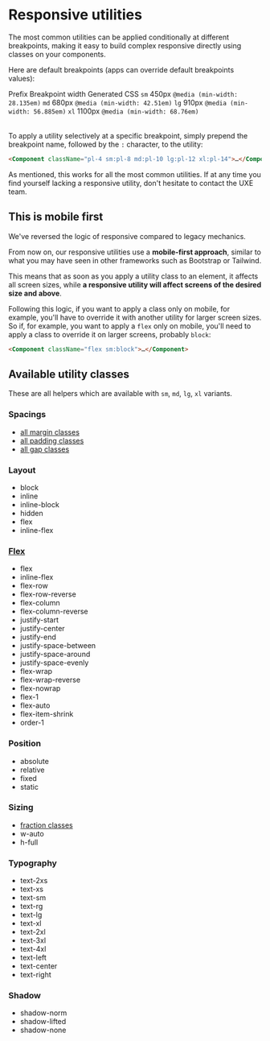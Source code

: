 


# Responsive utilities

The most common utilities can be applied conditionally at different breakpoints, making it easy to build complex responsive directly using classes on your components.

Here are default breakpoints (apps can override default breakpoints values):

<Table className="color-norm">
    <TableHeader>
        <TableRow>
            <TableCell type="header" className="w-1/5">
                Prefix
            </TableCell>
            <TableCell type="header" className="w-1/4">
                Breakpoint width
            </TableCell>
            <TableCell type="header">Generated CSS</TableCell>
        </TableRow>
    </TableHeader>
    <TableBody>
        <TableRow>
            <TableCell>
                <code>sm</code>
            </TableCell>
            <TableCell>450px</TableCell>
            <TableCell>
                <code>@media (min-width: 28.135em)</code>
            </TableCell>
        </TableRow>
        <TableRow>
            <TableCell>
                <code>md</code>
            </TableCell>
            <TableCell>680px</TableCell>
            <TableCell>
                <code>@media (min-width: 42.51em)</code>
            </TableCell>
        </TableRow>
        <TableRow>
            <TableCell>
                <code>lg</code>
            </TableCell>
            <TableCell>910px</TableCell>
            <TableCell>
                <code>@media (min-width: 56.885em)</code>
            </TableCell>
        </TableRow>
        <TableRow>
            <TableCell>
                <code>xl</code>
            </TableCell>
            <TableCell>1100px</TableCell>
            <TableCell>
                <code>@media (min-width: 68.76em)</code>
            </TableCell>
        </TableRow>
    </TableBody>
</Table>

To apply a utility selectively at a specific breakpoint, simply prepend the breakpoint name, followed by the `:` character, to the utility:

```html
<Component className="pl-4 sm:pl-8 md:pl-10 lg:pl-12 xl:pl-14">…</Component>
```

<Resizeme />
<div className="border p-4 rounded bg-weak mb-4" style={{ width: '320px', resize: 'horizontal', overflow: 'auto' }}>
    <Story id="css-utilities-responsive--responsive" />
</div>

As mentioned, this works for all the most common utilities. If at any time you find yourself lacking a responsive utility, don't hesitate to contact the UXE team.

## This is mobile first

We've reversed the logic of responsive compared to legacy mechanics.

From now on, our responsive utilities use a **mobile-first approach**, similar to what you may have seen in other frameworks such as Bootstrap or Tailwind.

This means that as soon as you apply a utility class to an element, it affects all screen sizes, while **a responsive utility will affect screens of the desired size and above**.

Following this logic, if you want to apply a class only on mobile, for example, you'll have to override it with another utility for larger screen sizes. So if, for example, you want to apply a `flex` only on mobile, you'll need to apply a class to override it on larger screens, probably `block`:

```html
<Component className="flex sm:block">…</Component>
```

## Available utility classes

These are all helpers which are available with `sm`, `md`, `lg`, `xl` variants.

### Spacings

-   <a href="?path=/docs/css-utilities-margin--margin">all margin classes</a>
-   <a href="?path=/docs/css-utilities-padding--padding">all padding classes</a>
-   <a href="?path=/docs/css-utilities-gap--gap">all gap classes</a>

### Layout

-   block
-   inline
-   inline-block
-   hidden
-   flex
-   inline-flex

### <a href="?path=/docs/css-utilities-flexbox-flex--flex">Flex</a>

-   flex
-   inline-flex
-   flex-row
-   flex-row-reverse
-   flex-column
-   flex-column-reverse
-   justify-start
-   justify-center
-   justify-end
-   justify-space-between
-   justify-space-around
-   justify-space-evenly
-   flex-wrap
-   flex-wrap-reverse
-   flex-nowrap
-   flex-1
-   flex-auto
-   flex-item-shrink
-   order-1

### Position

-   absolute
-   relative
-   fixed
-   static

### Sizing

-   <a href="?path=/docs/css-utilities-sizing--fractions">fraction classes</a>
-   w-auto
-   h-full

### Typography

-   text-2xs
-   text-xs
-   text-sm
-   text-rg
-   text-lg
-   text-xl
-   text-2xl
-   text-3xl
-   text-4xl
-   text-left
-   text-center
-   text-right

### Shadow

-   shadow-norm
-   shadow-lifted
-   shadow-none
